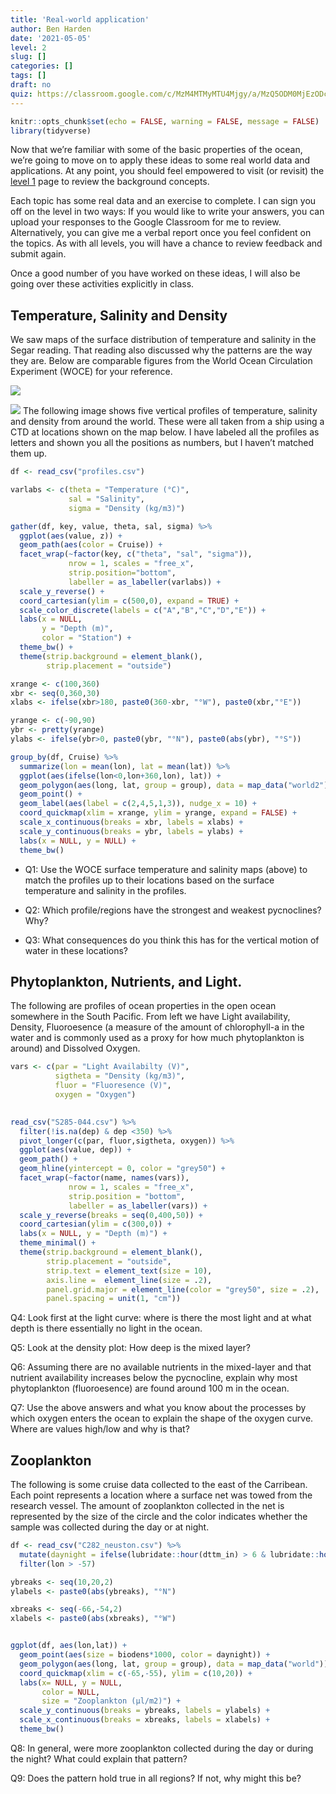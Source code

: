 ```yaml
---
title: 'Real-world application'
author: Ben Harden
date: '2021-05-05'
level: 2
slug: []
categories: []
tags: []
draft: no
quiz: https://classroom.google.com/c/MzM4MTMyMTU4Mjgy/a/MzQ5ODM0MjEzODcx/details
---
```


```r
knitr::opts_chunk$set(echo = FALSE, warning = FALSE, message = FALSE)
library(tidyverse)
```

Now that we're familiar with some of the basic properties of the ocean, we're going to move on to apply these ideas to some real world data and applications. At any point, you should feel empowered to visit (or revisit) the [level 1](../level-1/) page to review the background concepts.
    
Each topic has some real data and an exercise to complete. I can sign you off on the level in two ways: If you would like to write your answers, you can upload your responses to the Google Classroom for me to review. Alternatively, you can give me a verbal report once you feel confident on the topics. As with all levels, you will have a chance to review feedback and submit again. 

Once a good number of you have worked on these ideas, I will also be going over these activities explicitly in class.
    
## Temperature, Salinity and Density

We saw maps of the surface distribution of temperature and salinity in the Segar reading. That reading also discussed why the patterns are the way they are. Below are comparable figures from the World Ocean Circulation Experiment (WOCE) for your reference.

![](woce_surf_temp.png)

![](woce_surf_sal.png)
The following image shows five vertical profiles of temperature, salinity and density from around the world. These were all taken from a ship using a CTD at locations shown on the map below. I have labeled all the profiles as letters and shown you all the positions as numbers, but I haven't matched them up.

```r
df <- read_csv("profiles.csv")

varlabs <- c(theta = "Temperature (°C)",
             sal = "Salinity",
             sigma = "Density (kg/m3)")

gather(df, key, value, theta, sal, sigma) %>%
  ggplot(aes(value, z)) +
  geom_path(aes(color = Cruise)) +
  facet_wrap(~factor(key, c("theta", "sal", "sigma")), 
             nrow = 1, scales = "free_x", 
             strip.position="bottom",
             labeller = as_labeller(varlabs)) +
  scale_y_reverse() +
  coord_cartesian(ylim = c(500,0), expand = TRUE) +
  scale_color_discrete(labels = c("A","B","C","D","E")) +
  labs(x = NULL,
       y = "Depth (m)",
       color = "Station") +
  theme_bw() +
  theme(strip.background = element_blank(),
        strip.placement = "outside")
```

```r
xrange <- c(100,360)
xbr <- seq(0,360,30)
xlabs <- ifelse(xbr>180, paste0(360-xbr, "°W"), paste0(xbr,"°E"))

yrange <- c(-90,90)
ybr <- pretty(yrange)
ylabs <- ifelse(ybr>0, paste0(ybr, "°N"), paste0(abs(ybr), "°S"))

group_by(df, Cruise) %>% 
  summarize(lon = mean(lon), lat = mean(lat)) %>%
  ggplot(aes(ifelse(lon<0,lon+360,lon), lat)) +
  geom_polygon(aes(long, lat, group = group), data = map_data("world2"), fill = "grey50") +
  geom_point() +
  geom_label(aes(label = c(2,4,5,1,3)), nudge_x = 10) +
  coord_quickmap(xlim = xrange, ylim = yrange, expand = FALSE) +
  scale_x_continuous(breaks = xbr, labels = xlabs) +
  scale_y_continuous(breaks = ybr, labels = ylabs) +
  labs(x = NULL, y = NULL) +
  theme_bw()

```

* Q1: Use the WOCE surface temperature and salinity maps (above) to match the profiles up to their locations based on the surface temperature and salinity in the profiles.

* Q2: Which profile/regions have the strongest and weakest pycnoclines? Why? 

* Q3: What consequences do you think this has for the vertical motion of water in these locations?


## Phytoplankton, Nutrients, and Light.

The following are profiles of ocean properties in the open ocean somewhere in the South Pacific. From left we have Light availability, Density, Fluoroesence (a measure of the amount of chlorophyll-a in the water and is commonly used as a proxy for how much phytoplankton is around) and Dissolved Oxygen.

```r

vars <- c(par = "Light Availabilty (V)",
          sigtheta = "Density (kg/m3)",
          fluor = "Fluoresence (V)",
          oxygen = "Oxygen") 
          

read_csv("S285-044.csv") %>%
  filter(!is.na(dep) & dep <350) %>%
  pivot_longer(c(par, fluor,sigtheta, oxygen)) %>%
  ggplot(aes(value, dep)) +
  geom_path() +
  geom_hline(yintercept = 0, color = "grey50") +
  facet_wrap(~factor(name, names(vars)), 
             nrow = 1, scales = "free_x",
             strip.position = "bottom", 
             labeller = as_labeller(vars)) +
  scale_y_reverse(breaks = seq(0,400,50)) +
  coord_cartesian(ylim = c(300,0)) +
  labs(x = NULL, y = "Depth (m)") +
  theme_minimal() +
  theme(strip.background = element_blank(),
        strip.placement = "outside",
        strip.text = element_text(size = 10),
        axis.line =  element_line(size = .2),
        panel.grid.major = element_line(color = "grey50", size = .2),
        panel.spacing = unit(1, "cm"))
```

Q4: Look first at the light curve: where is there the most light and at what depth is there essentially no light in the ocean.

Q5: Look at the density plot: How deep is the mixed layer?

Q6: Assuming there are no available nutrients in the mixed-layer and that nutrient availability increases below the pycnocline, explain why most phytoplankton (fluoroesence) are found around 100 m in the ocean.

Q7: Use the above answers and what you know about the processes by which oxygen enters the ocean to explain the shape of the oxygen curve. Where are values high/low and why is that?

## Zooplankton

The following is some cruise data collected to the east of the Carribean. Each point represents a location where a surface net was towed from the research vessel. The amount of zooplankton collected in the net is represented by the size of the circle and the color indicates whether the sample was collected during the day or at night.

```r
df <- read_csv("C282_neuston.csv") %>%
  mutate(daynight = ifelse(lubridate::hour(dttm_in) > 6 & lubridate::hour(dttm_in) < 18, "day", "night")) %>%
  filter(lon > -57)

ybreaks <- seq(10,20,2)
ylabels <- paste0(abs(ybreaks), "°N")

xbreaks <- seq(-66,-54,2)
xlabels <- paste0(abs(xbreaks), "°W")


ggplot(df, aes(lon,lat)) +
  geom_point(aes(size = biodens*1000, color = daynight)) +
  geom_polygon(aes(long, lat, group = group), data = map_data("world")) +
  coord_quickmap(xlim = c(-65,-55), ylim = c(10,20)) +
  labs(x= NULL, y = NULL,
       color = NULL,
       size = "Zooplankton (µl/m2)") +
  scale_y_continuous(breaks = ybreaks, labels = ylabels) +
  scale_x_continuous(breaks = xbreaks, labels = xlabels) +
  theme_bw()

```
Q8: In general, were more zooplankton collected during the day or during the night? What could explain that pattern?

Q9: Does the pattern hold true in all regions? If not, why might this be?


